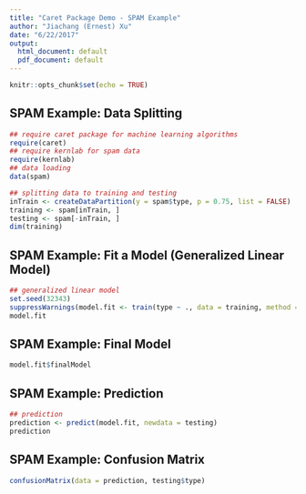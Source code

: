 ```yaml
---
title: "Caret Package Demo - SPAM Example"
author: "Jiachang (Ernest) Xu"
date: "6/22/2017"
output:
  html_document: default
  pdf_document: default
---
```


```r
knitr::opts_chunk$set(echo = TRUE)
```

## SPAM Example: Data Splitting

```r
## require caret package for machine learning algorithms
require(caret)
## require kernlab for spam data
require(kernlab)
## data loading
data(spam)
```

```r
## splitting data to training and testing
inTrain <- createDataPartition(y = spam$type, p = 0.75, list = FALSE)
training <- spam[inTrain, ]
testing <- spam[-inTrain, ]
dim(training)
```

## SPAM Example: Fit a Model (Generalized Linear Model)

```r
## generalized linear model
set.seed(32343)
suppressWarnings(model.fit <- train(type ~ ., data = training, method = "glm"))
model.fit
```

## SPAM Example: Final Model

```r
model.fit$finalModel
```

## SPAM Example: Prediction

```r
## prediction
prediction <- predict(model.fit, newdata = testing)
prediction
```

## SPAM Example: Confusion Matrix

```r
confusionMatrix(data = prediction, testing$type)
```